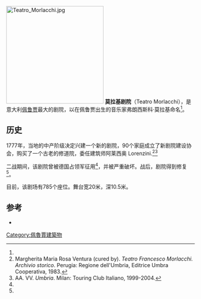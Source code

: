 [[File:Teatro_Morlacchi.jpg|260px]]
'''莫拉基剧院'''（Teatro Morlacchi），是意大利[[佩鲁贾|佩鲁贾]]最大的剧院，以在佩鲁贾出生的音乐家弗朗西斯科·莫拉基命名<ref name="frr" />。

== 历史 ==
1777年，当地的中产阶级决定兴建一个新的剧院，90个家庭成立了新剧院建设协会，购买了一个古老的修道院，委任建筑师阿莱西奥 Lorenzini.<ref name="frr">Margherita Maria Rosa Ventura (cured by). ''Teatro Francesco Morlacchi. Archivio storico''. Perugia: Regione dell'Umbria, Editrice Umbra Cooperativa, 1983.</ref><ref>AA. VV. ''Umbria''. Milan: Touring Club Italiano, 1999-2004.</ref>

二战期间，该剧院曾被德国占领军征用<ref name="frr" />，并被严重破坏。战后，剧院得到修复<ref name="frr" />。

目前，该剧场有785个座位。舞台宽20米，深10.5米。

==参考==
{{reflist}}
* {{official|http://www.teatrostabile.umbria.it/pagine/perugia-teatro-morlacchi}}
{{coord|43.1133|N|12.3868|E|source:wikidata|display=title}}
[[Category:佩魯賈建築物|Category:佩魯賈建築物]]